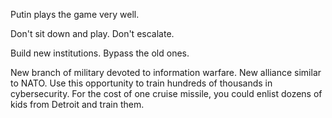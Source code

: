 Putin plays the game very well.

Don't sit down and play. Don't escalate.

Build new institutions. Bypass the old ones.

New branch of military devoted to information warfare. New alliance similar to NATO. Use this opportunity to
train hundreds of thousands in cybersecurity. For the cost of one cruise missile, you could enlist dozens of kids from
Detroit and train them.